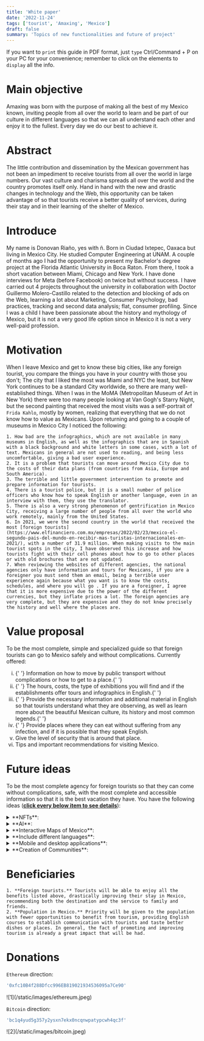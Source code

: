 ```yaml
---
title: 'White paper'
date: '2022-11-24'
tags: ['tourist', 'Amaxing', 'Mexico']
draft: false
summary: 'Topics of new functionalities and future of project'
---
```


If you want to `print` this guide in PDF format, just `type` Ctrl/Command + P on your PC for your convenience; remember to click on the elements to `display` all the info.

# Main objective

Amaxing was born with the purpose of making all the best of my Mexico known, inviting people from all over the world to learn and be part of our culture in different languages so that we can all understand each other and enjoy it to the fullest. Every day we do our best to achieve it.

# Abstract

The little contribution and dissemination by the Mexican government has not been an impediment to receive tourists from all over the world in large numbers. Our vast culture and charisma spreads all over the world and the country promotes itself only. Hand in hand with the new and drastic changes in technology and the Web, this opportunity can be taken advantage of so that tourists receive a better quality of services, during their stay and in their learning of the shelter of Mexico.

# Introduce

My name is Donovan Riaño, yes with ñ. Born in Ciudad Ixtepec, Oaxaca but living in Mexico City. He studied Computer Engineering at UNAM. A couple of months ago I had the opportunity to present my Bachelor's degree project at the Florida Atlantic University in Boca Raton. From there, I took a short vacation between Miami, Chicago and New York. I have done interviews for Meta (before Facebook) on twice but without success. I have carried out 4 projects throughout the university in collaboration with Doctor Guillermo Molero-Castillo related to the detection and blocking of ads on the Web, learning a lot about Marketing, Consumer Psychology, bad practices, tracking and second data analysis; flat, consumer profiling. Since I was a child I have been passionate about the history and mythology of Mexico, but it is not a very good life option since in Mexico it is not a very well-paid profession.

# Motivation

When I leave Mexico and get to know these big cities, like any foreign tourist, you compare the things you have in your country with those you don't; The city that I liked the most was Miami and NYC the least, but New York continues to be a standard City worldwide, so there are many well-established things.
When I was in the MoMA (Metropolitan Museum of Art in New York) there were too many people looking at Van Gogh's Starry Night, but the second painting that received the most visits was a self-portrait of `Frida Kahlo`, mostly by women, realizing that everything that we do not know how to value as Mexicans. Upon returning and going to a couple of museums in Mexico City I noticed the following:

    1. How bad are the infographics, which are not available in many museums in English, as well as the infographics that are in Spanish with a black background and white letters in some cases, with a lot of text. Mexicans in general are not used to reading, and being less uncomfortable, giving a bad user experience.
    2. It is a problem that tourists can move around Mexico City due to the costs of their data plans (from countries from Asia, Europe and South America).
    3. The terrible and little government intervention to promote and prepare information for tourists.
    4. There is a tourist police, but it is a small number of police officers who know how to speak English or another language, even in an interview with them, they use the translator.
    5. There is also a very strong phenomenon of gentrification in Mexico City, receiving a large number of people from all over the world who work remotely, mainly from the United States.
    6. In 2021, we were the second country in the world that received the most [foreign tourists](https://www.elfinanciero.com.mx/empresas/2022/02/23/mexico-el-segundo-pais-del-mundo-en-recibir-mas-turistas-internacionales-en-2021/), with a number of 31.9 million. When making visits to the main tourist spots in the city, I have observed this increase and how tourists fight with their cell phones about how to go to other places or with old brochures that are not updated.
    7. When reviewing the websites of different agencies, the national agencies only have information and tours for Mexicans, if you are a foreigner you must send them an email, being a terrible user experience again because what you want is to know the costs, schedules, and where you will go . If you are a foreigner, I agree that it is more expensive due to the power of the different currencies, but they inflate prices a lot. The foreign agencies are very complete, but they are expensive and they do not know precisely the history and well where the places are.

# Value proposal

To be the most complete, simple and specialized guide so that foreign tourists can go to Mexico safely and without complications. Currently offered:

<ol type="i">
  <li>
    {' '}
    Information on how to move by public transport without complications or how to get to a place.{' '}
  </li>
  <li>
    {' '}
    The hours, costs, the type of exhibitions you will find and if the establishments offer tours and
    infographics in English.{' '}
  </li>
  <li>
    {' '}
    Provide the necessary information and additional material in English so that tourists understand
    what they are observing, as well as learn more about the beautiful Mexican culture, its history and
    most common legends.{' '}
  </li>
  <li>
    {' '}
    Provide places where they can eat without suffering from any infection, and if it is possible that
    they speak English.
  </li>
  <li> Give the level of security that is around that place.</li>
  <li> Tips and important recommendations for visiting Mexico.</li>
</ol>

# Future ideas

To be the most complete agency for foreign tourists so that they can come without complications, safe, with the most complete and accessible information so that it is the best vacation they have. You have the following ideas (<u>**click every below item to see details**</u>):

<details>
  <summary>**NFTs**:</summary>
  <ul>
    <li type="square">
      {' '}
      Acquisition of the service. Sell service tickets in NFT format, so as not to create physical tickets,
      count who are the people who have requested it. If for some reason you can't go or want to sell
      it, you can.{' '}
    </li>
    <li type="square">
      {' '}
      Official tokens of archaeological zones or collections of important people. If you have the digital
      asset in your wallet, you will be able to access the ruins at no cost. In addition, you will be
      able to integrate your NFT to the Metaverse and show that you own or live in one of these pyramids.{' '}
      <u>
        Agreements are needed with the government and the INAH (National Institute of Anthropology
        and History) to release an official collection
      </u>.{' '}
    </li>
    <li type="square">
      {' '}
      Discount tokens in establishments or make a NYC pass type. With these tokens, if you own them,
      you can get discounts on trips, flights, hotels, associated restaurants. They also make passes
      so you can access various attractions for a reduced price in packages.{' '}
    </li>
  </ul>
</details>

<details>
  <summary>**AI**:</summary>
  <ul>
    <li>
      **Take a specialized route.** You can create an account on the site, logging in through your
      digital asset (passwordless authentication). There, you will be asked questions in two ways,
      if you want the AI to choose based on your tastes or to tell us a little more. In both cases,
      you will also be asked what places you plan to visit, but take the interactive map.
    </li>
    <li>The topics to ask are: </li>
    <ul>
      <li>Visit of archaeological ruins (Chichen Itza, Teotihuacan)</li>
      <li>Visit of Magic Towns (Cuetzalan, El Oro, Oaxaca capital)</li>
      <li>Food tasting (Tacos, chocolate, pozole, chile en Nogada, etc).</li>
      <li>Tasting of alcoholic beverages (Beer, Mezcal, Tequila, Wine)</li>
      <li>Learn about culture (Mainly museums)</li>
      <li>
        Go to events or festivities (Guelaguetza, concerts like EDC, Formula 1, Day of the Dead,
        etc.)
      </li>
      <li>Climate (Cold or heat). Recommendations for beaches or forests.</li>
    </ul>
    <li>
      By having these two elements (questionnaire and places), a specialized guide will be made, in
      the language of the tourist, with the planning and places to visit, either by recommendation
      or by personal interest.
    </li>
    <li>
      **Reservations.** When continuing, he will be asked if he wants to show a preview of the
      flights, hotels, packages that he will use in his visit to Mexico, one by one, so that he can
      check them. He will be able to specify them one by one or all equally with a button. The
      collaboration and integration of third parties in tourist services is needed.
    </li>
    <li>
      **Provide the necessary information you need according to the places you visit.** When I
      arrived in Mexico, you can start to see your visit itinerary, with the routes, transportation
      you need to take, as well as if there is an alert if you will go through a place that is not
      so safe.
    </li>
    <li>
      Analyze the information with Machine Learning to find out where the tourists come from, to
      improve the service and prepare the guides with their own vocabulary from their country and
      have a better experience.
    </li>
  </ul>
</details>

<details>
  <summary>**Interactive Maps of Mexico**:</summary>
  <ul>
    <li type="square">
      {' '}
      Landing page improvements will be applied so you can watch a couple of videos with the best destinations.
      At the moment of logging you will see a map that by means of a hover or a touch of the screen will
      expand the state of the country, it will display the best destinations in a list with photos.{' '}
    </li>
  </ul>
</details>

<details>
  <summary>**Include different languages**:</summary>
  <ul>
    <li type="square">
      {' '}
      Your location will be obtained, but you will still be able to change the language.{' '}
    </li>
  </ul>
</details>

<details>
  <summary>**Mobile and desktop applications**:</summary>
  <ul>
    <li type="square">
      {' '}
      Currently there is only one Web App. In both cases, complete infographics can be displayed (both
      written and in audio format), depending on the language and offline so that they can be in the
      place and understand what they are seeing without any problem.{' '}
    </li>
  </ul>
</details>

<details>
  <summary>**Creation of Communities**:</summary>
  <ul>
    <li type="square">
      {' '}
      As if that were not enough and if they do not trust our service, they will have access to communities
      for free on Discord so that they can discuss among themselves in different languages (segmented
      channels). This is also useful for amaxing because you can update information or tips without constantly
      going to places.{' '}
    </li>
  </ul>
</details>

# Beneficiaries

    1. **Foreign tourists.** Tourists will be able to enjoy all the benefits listed above, drastically improving their stay in Mexico, recommending both the destination and the service to family and friends.
    2. **Population in Mexico.** Priority will be given to the population with fewer opportunities to benefit from tourism, providing English courses to establish communication with tourists and taste better dishes or places. In general, the fact of promoting and improving tourism is already a great impact that will be had.

# Donations

`Ethereum` direction:

```bash
'0xfc10B4f288Dfcc996EB819021934536095a7Ce90'
```

<div className="-mx-2 flex flex-wrap overflow-hidden xl:-mx-2">
  <div className="my-1 w-full overflow-hidden px-2 xl:my-1 xl:w-1/2 xl:px-2">
    ![1](/static/images/ethereum.jpeg)
  </div>
</div>

`Bitcoin` direction:

```bash
'bc1q4yud5g357y2ysxn7ekx0ncqnwpatypcwh4qc3f'
```

<div className="-mx-2 flex flex-wrap overflow-hidden xl:-mx-2">
  <div className="my-1 w-full overflow-hidden px-2 xl:my-1 xl:w-1/2 xl:px-2">
    ![2](/static/images/bitcoin.jpeg)
  </div>
</div>
